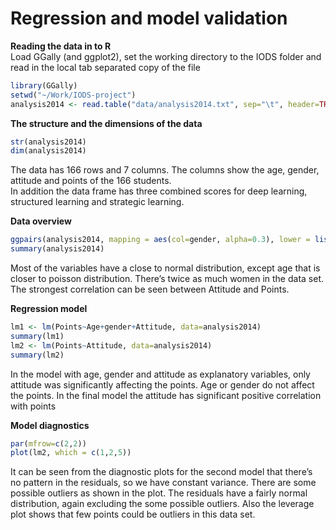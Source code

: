 # Regression and model validation

__Reading the data in to R__  
Load GGally (and ggplot2), set the working directory to the IODS folder and read in the local tab separated copy of the file

```r
library(GGally)
setwd("~/Work/IODS-project")
analysis2014 <- read.table("data/analysis2014.txt", sep="\t", header=TRUE)
```

__The structure and the dimensions of the data__  
```r
str(analysis2014)
dim(analysis2014)
```
The data has 166 rows and 7 columns. The columns show the age, gender, attitude and points of the 166 students.  
In addition the data frame has three combined scores for deep learning, structured learning and strategic learning.  

__Data overview__
```r
ggpairs(analysis2014, mapping = aes(col=gender, alpha=0.3), lower = list(combo = wrap("facethist", bins = 20)))
summary(analysis2014)
```
Most of the variables have a close to normal distribution, except age that is closer to poisson distribution. There's twice as much women in the data set. 
The strongest correlation can be seen between Attitude and Points.  

__Regression model__
```r
lm1 <- lm(Points~Age+gender+Attitude, data=analysis2014)
summary(lm1)
lm2 <- lm(Points~Attitude, data=analysis2014)
summary(lm2)
```
In the model with age, gender and attitude as explanatory variables, only attitude was significantly affecting the points.
Age or gender do not affect the points.
In the final model the attitude has significant positive correlation with points

__Model diagnostics__
```r
par(mfrow=c(2,2))
plot(lm2, which = c(1,2,5))
```
It can be seen from the diagnostic plots for the second model that there's no pattern in the residuals, so we have constant variance. There are some possible outliers as shown in the plot. The residuals have a fairly normal distribution, again excluding the some possible outliers. Also the leverage plot shows that few points could be outliers in this data set.